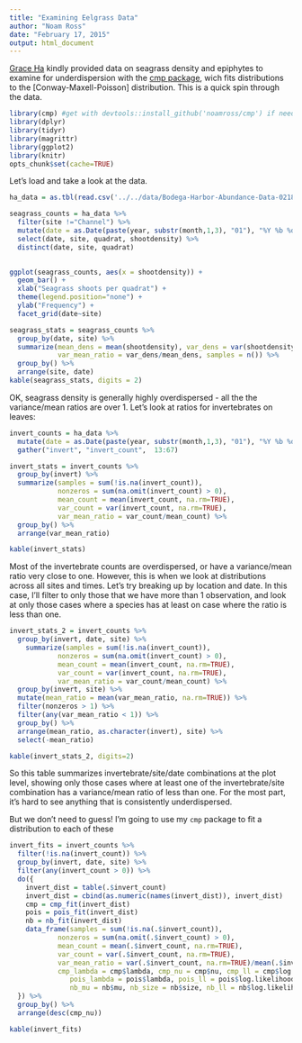 ```yaml
---
title: "Examining Eelgrass Data"
author: "Noam Ross"
date: "February 17, 2015"
output: html_document
---
```


[Grace Ha](http://www.researchgate.net/profile/Grace_Ha) kindly provided data on seagrass
density and epiphytes to examine for underdispersion with the [cmp package](https://github.com/noamross/cmp),
wich fits distributions to the [Conway-Maxell-Poisson] distribution.  This is
a quick spin through the data.

```r
library(cmp) #get with devtools::install_github('noamross/cmp') if needed
library(dplyr)
library(tidyr)
library(magrittr)
library(ggplot2)
library(knitr)
opts_chunk$set(cache=TRUE)
```

Let's load and take a look at the data.

```r
ha_data = as.tbl(read.csv('../../data/Bodega-Harbor-Abundance-Data-02182015.csv'))
```

```r
seagrass_counts = ha_data %>%
  filter(site !="Channel") %>%
  mutate(date = as.Date(paste(year, substr(month,1,3), "01"), "%Y %b %d")) %>%
  select(date, site, quadrat, shootdensity) %>%
  distinct(date, site, quadrat)
  

ggplot(seagrass_counts, aes(x = shootdensity)) +
  geom_bar() +
  xlab("Seagrass shoots per quadrat") +
  theme(legend.position="none") +
  ylab("Frequency") +
  facet_grid(date~site)
```

```r
seagrass_stats = seagrass_counts %>%
  group_by(date, site) %>%
  summarize(mean_dens = mean(shootdensity), var_dens = var(shootdensity),
            var_mean_ratio = var_dens/mean_dens, samples = n()) %>%
  group_by() %>%
  arrange(site, date)
kable(seagrass_stats, digits = 2)
```

OK, seagrass density is generally highly overdispersed - all the the
variance/mean ratios are over 1.  Let's look at ratios for invertebrates
on leaves:

```r
invert_counts = ha_data %>%
  mutate(date = as.Date(paste(year, substr(month,1,3), "01"), "%Y %b %d")) %>%
  gather("invert", "invert_count",  13:67)

invert_stats = invert_counts %>%
  group_by(invert) %>%
  summarize(samples = sum(!is.na(invert_count)),
            nonzeros = sum(na.omit(invert_count) > 0),
            mean_count = mean(invert_count, na.rm=TRUE),
            var_count = var(invert_count, na.rm=TRUE),
            var_mean_ratio = var_count/mean_count) %>%
  group_by() %>%
  arrange(var_mean_ratio)

kable(invert_stats)
```

Most of the invertebrate counts are overdispersed, or have a variance/mean
ratio very close to one.  However, this is when we look at distributions
across all sites and times.  Let's try breaking up by location and date.
In this case, I'll filter to only those that we have more than 1 observation, and
look at only those cases where a species has at least on case where the ratio
is less than one.

```r
invert_stats_2 = invert_counts %>%
  group_by(invert, date, site) %>%
    summarize(samples = sum(!is.na(invert_count)),
            nonzeros = sum(na.omit(invert_count) > 0),
            mean_count = mean(invert_count, na.rm=TRUE),
            var_count = var(invert_count, na.rm=TRUE),
            var_mean_ratio = var_count/mean_count) %>%
  group_by(invert, site) %>%
  mutate(mean_ratio = mean(var_mean_ratio, na.rm=TRUE)) %>%
  filter(nonzeros > 1) %>%
  filter(any(var_mean_ratio < 1)) %>%
  group_by() %>%
  arrange(mean_ratio, as.character(invert), site) %>%
  select(-mean_ratio)

kable(invert_stats_2, digits=2)
```

So this table summarizes invertebrate/site/date combinations at the plot level,
showing only those cases where at least one of the invertebrate/site combination
has a variance/mean ratio of less than one.  For the most part, it's hard to see
anything that is consistently underdispersed.

But we don't need to guess!  I'm going to use my `cmp` package to fit a distribution
to each of these

```r
invert_fits = invert_counts %>%
  filter(!is.na(invert_count)) %>%
  group_by(invert, date, site) %>%
  filter(any(invert_count > 0)) %>%
  do({
    invert_dist = table(.$invert_count)
    invert_dist = cbind(as.numeric(names(invert_dist)), invert_dist)
    cmp = cmp_fit(invert_dist)
    pois = pois_fit(invert_dist)
    nb = nb_fit(invert_dist)
    data_frame(samples = sum(!is.na(.$invert_count)),
            nonzeros = sum(na.omit(.$invert_count) > 0),
            mean_count = mean(.$invert_count, na.rm=TRUE),
            var_count = var(.$invert_count, na.rm=TRUE),
            var_mean_ratio = var(.$invert_count, na.rm=TRUE)/mean(.$invert_count, na.rm=TRUE),
            cmp_lambda = cmp$lambda, cmp_nu = cmp$nu, cmp_ll = cmp$log.likelihood,
               pois_lambda = pois$lambda, pois_ll = pois$log.likelihood,
               nb_mu = nb$mu, nb_size = nb$size, nb_ll = nb$log.likelihood)
  }) %>%
  group_by() %>%
  arrange(desc(cmp_nu))

kable(invert_fits)
```

